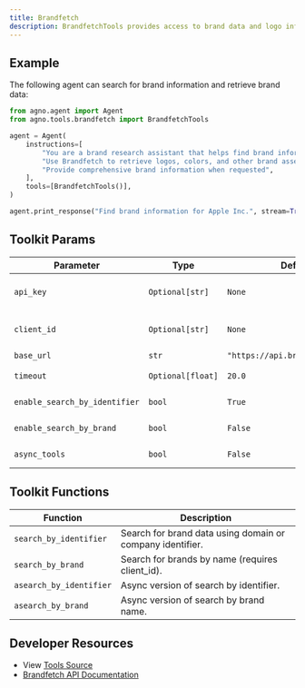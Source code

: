 ```yaml
---
title: Brandfetch
description: BrandfetchTools provides access to brand data and logo information through the Brandfetch API.
---
```


## Example

The following agent can search for brand information and retrieve brand data:

```python
from agno.agent import Agent
from agno.tools.brandfetch import BrandfetchTools

agent = Agent(
    instructions=[
        "You are a brand research assistant that helps find brand information",
        "Use Brandfetch to retrieve logos, colors, and other brand assets",
        "Provide comprehensive brand information when requested",
    ],
    tools=[BrandfetchTools()],
)

agent.print_response("Find brand information for Apple Inc.", stream=True)
```

## Toolkit Params

| Parameter                     | Type                | Default                      | Description                                                    |
| ----------------------------- | ------------------- | ---------------------------- | -------------------------------------------------------------- |
| `api_key`                     | `Optional[str]`     | `None`                       | Brandfetch API key. Uses BRANDFETCH_API_KEY if not set.      |
| `client_id`                   | `Optional[str]`     | `None`                       | Brandfetch Client ID for search. Uses BRANDFETCH_CLIENT_ID.  |
| `base_url`                    | `str`               | `"https://api.brandfetch.io/v2"` | Brandfetch API base URL.                                  |
| `timeout`                     | `Optional[float]`   | `20.0`                       | Request timeout in seconds.                                  |
| `enable_search_by_identifier` | `bool`              | `True`                       | Enable searching brands by domain/identifier.                |
| `enable_search_by_brand`      | `bool`              | `False`                      | Enable searching brands by name.                             |
| `async_tools`                 | `bool`              | `False`                      | Enable async versions of tools.                              |

## Toolkit Functions

| Function                  | Description                                                      |
| ------------------------- | ---------------------------------------------------------------- |
| `search_by_identifier`    | Search for brand data using domain or company identifier.       |
| `search_by_brand`         | Search for brands by name (requires client_id).                 |
| `asearch_by_identifier`   | Async version of search by identifier.                          |
| `asearch_by_brand`        | Async version of search by brand name.                          |


## Developer Resources

- View [Tools Source](https://github.com/agno-agi/agno/blob/main/libs/agno/agno/tools/brandfetch.py)
- [Brandfetch API Documentation](https://docs.brandfetch.com/)
